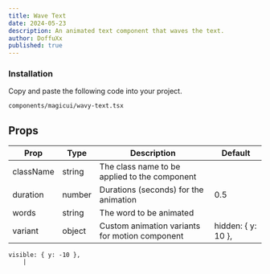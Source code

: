 ```yaml
---
title: Wave Text
date: 2024-05-23
description: An animated text component that waves the text.
author: DoffuXx
published: true
---
```


<ComponentPreview name="wavy-text-demo" />

<Steps>

### Installation

Copy and paste the following code into your project.

```text
components/magicui/wavy-text.tsx
```

<ComponentSource name="wavy-text" />

</Steps>

## Props

| Prop        | Type            | Description                                        | Default |
| ----------- | --------------- | -------------------------------------------------- | ------- |
| className   | string          | The class name to be applied to the component      |         |
| duration    | number          | Durations (seconds) for the animation              | 0.5     |
| words       | string          | The word to be animated                            |         |
| variant     | object          | Custom animation variants for motion component     |     hidden: { y: 10 },
    visible: { y: -10 },
        |
